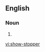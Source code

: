 {{also|showstopper|show stopper}}
==English==

===Noun===
{{en-noun}}

# {{alternative spelling of|showstopper|lang=en}}

[[vi:show-stopper]]